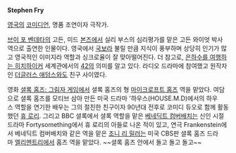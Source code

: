 '''Stephen Fry'''

[[영국]]의 [[코미디언]], 명품 조연이자 극작가.

[[브이 포 벤데타]]의 고든, 미드 [[본즈]]에서 실리 부스의 심리평가를 맡은 고든 와이엇 박사 역으로 출연한 인물이다. 영국에서 [[국보]]라 불릴 만큼 지식이 풍부하며 상당히 인기가 많고 영국적인 이미지라 역할과 싱크로율이 잘 맞아떨어진다. 더 참고로, [[은하수를 여행하는 히치하이커]] 세계관에서의 [[42]]의 의미를 알고 있다. 라디오 드라마에 참여했고 원작자인 [[더글러스 애덤스]]와도 친구 사이였다.

영화 [[셜록 홈즈: 그림자 게임]]에서 셜록 홈즈의 형 [[마이크로프트 홈즈]] 역을 맡았다. 여담으로 셜록 홈즈를 모티브 삼아 만든 미국 드라마 '하우스(HOUSE.M.D)에서의 하우스 역할을 연기한 배우는 그의 절친한 친구이자 90년대 전후로 코미디 듀오로 함께 활동했던 [[휴 로리]]. 그리고 BBC 셜록에서 셜록 역할을 맡은 [[베네딕트 컴버배치]]는 신인 시절 드라마 Fortysomething에서 휴 로리의 아들로 나온 적이 있고, 연극 Frankenstein에서 베네딕트 컴버배치와 같은 역을 맡은 [[조니 리 밀러]]는 미국 CBS판 셜록 홈즈 드라마 [[엘리멘트리]]에서 홈즈 역을 맡았다. ~~셜록 홈즈 안에서 돌고 돌고 돌고~~
